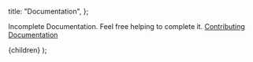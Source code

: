 
  title: "Documentation",
};

Incomplete Documentation. Feel free helping to complete it. [Contributing Documentation](/docs/Contributing/documentation)

  <DocLayout meta={meta}>
    <Card>
      <CardContent>{children}</CardContent>
    </Card>
  </DocLayout>
);
